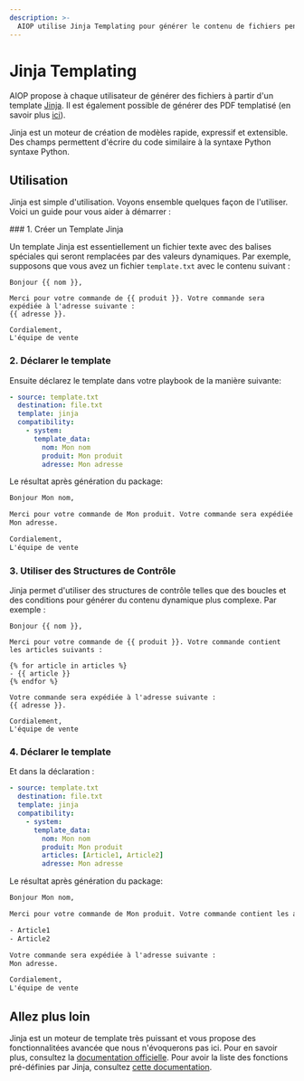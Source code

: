 ```yaml
---
description: >-
  AIOP utilise Jinja Templating pour générer le contenu de fichiers pendant l'execution.
---
```


# Jinja Templating

AIOP propose à chaque utilisateur de générer des fichiers à partir d'un template [Jinja](https://jinja.palletsprojects.com). Il est également possible de générer des PDF templatisé (en savoir plus [ici](/docs/integrations/pdf#le-markdown-templatis%C3%A9)).

Jinja est un moteur de création de modèles rapide, expressif et extensible. Des champs permettent d'écrire du code similaire à la syntaxe Python syntaxe Python.

## Utilisation

Jinja est simple d'utilisation. Voyons ensemble quelques façon de l'utiliser. Voici un guide pour vous aider à démarrer :

<Steps>
### 1. Créer un Template Jinja

Un template Jinja est essentiellement un fichier texte avec des balises spéciales qui seront remplacées par des valeurs dynamiques. Par exemple, supposons que vous avez un fichier `template.txt` avec le contenu suivant :

```jinja  filename="template.txt"
Bonjour {{ nom }},

Merci pour votre commande de {{ produit }}. Votre commande sera expédiée à l'adresse suivante :
{{ adresse }}.

Cordialement,
L'équipe de vente
```

### 2. Déclarer le template

Ensuite déclarez le template dans votre playbook de la manière suivante:

```yaml
- source: template.txt
  destination: file.txt
  template: jinja
  compatibility:
    - system:
      template_data:
        nom: Mon nom
        produit: Mon produit
        adresse: Mon adresse
```

Le résultat après génération du package:

```txt  filename="file.txt"
Bonjour Mon nom,

Merci pour votre commande de Mon produit. Votre commande sera expédiée à l'adresse suivante :
Mon adresse.

Cordialement,
L'équipe de vente
```

### 3. Utiliser des Structures de Contrôle

Jinja permet d'utiliser des structures de contrôle telles que des boucles et des conditions pour générer du contenu dynamique plus complexe. Par exemple :

```jinja filename="template.txt"
Bonjour {{ nom }},

Merci pour votre commande de {{ produit }}. Votre commande contient les articles suivants :

{% for article in articles %}
- {{ article }}
{% endfor %}

Votre commande sera expédiée à l'adresse suivante :
{{ adresse }}.

Cordialement,
L'équipe de vente
```

### 4. Déclarer le template

Et dans la déclaration :

```yaml
- source: template.txt
  destination: file.txt
  template: jinja
  compatibility:
    - system:
      template_data:
        nom: Mon nom
        produit: Mon produit
        articles: [Article1, Article2]
        adresse: Mon adresse
```

Le résultat après génération du package:

```txt filename="file.txt"
Bonjour Mon nom,

Merci pour votre commande de Mon produit. Votre commande contient les articles suivants :

- Article1
- Article2

Votre commande sera expédiée à l'adresse suivante :
Mon adresse.

Cordialement,
L'équipe de vente
```

</Steps>

## Allez plus loin

Jinja est un moteur de template très puissant et vous propose des fonctionnalitées avancée que nous n'évoquerons pas ici. Pour en savoir plus, consultez la [documentation officielle](https://jinja.palletsprojects.com/en/3.0.x/). Pour avoir la liste des fonctions pré-définies par Jinja, consultez [cette documentation](https://jinja.palletsprojects.com/en/3.1.x/templates/#builtin-filters).

